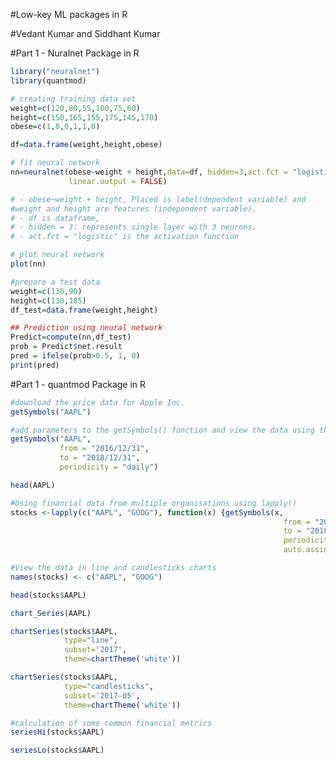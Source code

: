 #Low-key ML packages in R

#Vedant Kumar and Siddhant Kumar

#Part 1 - Nuralnet Package in R

```{r}
library("neuralnet")
library(quantmod) 
```

```{r}
# creating training data set
weight=c(120,80,55,100,75,60)
height=c(150,165,155,175,145,170)
obese=c(1,0,0,1,1,0)

df=data.frame(weight,height,obese)
```

```{r}
# fit neural network
nn=neuralnet(obese~weight + height,data=df, hidden=3,act.fct = "logistic",
             linear.output = FALSE)

# - obese~weight + height, Placed is label(dependent variable) and 
#weight and height are features (independent variable).
# - df is dataframe,
# - hidden = 3: represents single layer with 3 neurons.
# - act.fct = "logistic" is the activation function
```

```{r}
# plot neural network
plot(nn)
```

```{r}
#prepare a test data
weight=c(130,90)
height=c(130,185)
df_test=data.frame(weight,height)
```

```{r}
## Prediction using neural network
Predict=compute(nn,df_test)
prob = Predict$net.result
pred = ifelse(prob>0.5, 1, 0)
print(pred)
```

#Part 1 - quantmod Package in R

```{r}
#download the price data for Apple Inc.
getSymbols("AAPL")
```

```{r}
#add parameters to the getSymbols() function and view the data using the head() function.
getSymbols("AAPL",
           from = "2016/12/31",
           to = "2018/12/31",
           periodicity = "daily")

head(AAPL)

```

```{r}
#Using financial data from multiple organisations using lapply()
stocks <-lapply(c("AAPL", "GOOG"), function(x) {getSymbols(x, 
                                                             from = "2016/12/31", 
                                                             to = "2018/12/31",
                                                             periodicity = "daily",
                                                             auto.assign=FALSE)} )
```

```{r}

#View the data in line and candlesticks charts
names(stocks) <- c("AAPL", "GOOG")

head(stocks$AAPL)

chart_Series(AAPL)

chartSeries(stocks$AAPL,
            type="line",
            subset='2017',
            theme=chartTheme('white'))


```

```{r}
chartSeries(stocks$AAPL,
            type="candlesticks",
            subset='2017-05',
            theme=chartTheme('white'))

```

```{r}
#calculation of some common financial metrics
seriesHi(stocks$AAPL)
```

```{r}
seriesLo(stocks$AAPL)
```





